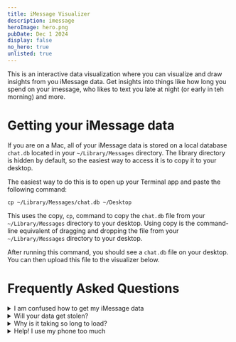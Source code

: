 ```yaml
---
title: iMessage Visualizer
description: imessage
heroImage: hero.png
pubDate: Dec 1 2024
display: false
no_hero: true
unlisted: true
---
```





This is an interactive data visualization where you can visualize and draw insights from you iMessage data. Get insights into things like how long you spend on your imessage, who likes to text you late at night (or early in teh morning) and more.

# Getting your iMessage data

If you are on a Mac, all of your iMessage data is stored on a local database `chat.db` located in your `~/Library/Messages` directory. The library directory is hidden by default, so the easiest way to access it is to copy it to your desktop.

The easiest way to do this is to open up your Terminal app and paste the following command:

```
cp ~/Library/Messages/chat.db ~/Desktop
```

This uses the copy, `cp`, command to copy the `chat.db` file from your `~/Library/Messages` directory to your desktop. Using copy is the command-line equivalent of dragging and dropping the file from your `~/Library/Messages` directory to your desktop.

After running this command, you should see a `chat.db` file on your desktop. You can then upload this file to the visualizer below.


<Visualizer client:load />

# Frequently Asked Questions

<details>
<summary>I am confused how to get my iMessage data</summary>

Here is a video I made to help you out.
</details>

<details>
<summary>Will your data get stolen?</summary>
Your data never leaves your device. It is stored locally in your browser. You can even validate this by **turning off your interenet connection** before submitting your data.
</details>

<details>
<summary>Why is it taking so long to load?</summary>
An average user has over 1,000,000 messages &mdash; that is **a lot** of data to process. Executing opperations on your data to find your most active contacts, group chats, favorite times of day to text, etc. takes a lot of searching. Depending on the speed of your computer, this could take a bit of time.
</details>

<details>
<summary>Help! I use my phone too much</summary>
I'm sorry, I can't help you with that. However, here are some resources to get you started: <br></br>

<ul>
<li><a target="_blank" aria-label="breaking a phone addiction" href="https://www.theatlantic.com/family/archive/2021/10/digital-addiction-smartphone/620318/">How to Break a Phone Addition (The Atlantic)</a></li>
<li><a target="_blank" aria-label="what you need to know about cell phone addiction" href="https://www.verizon.com/articles/cell-phone-addiction/">Cell Phone Additction: What You Need to Know (Version)</a></li>
<li><a target="_blank" aria-label="how can I cut back on my phone time" href="https://www.nytimes.com/2022/02/08/well/live/smartphone-addiction-tips.html">I'm Addicted to My Phone. How Can I Cut Back? (The New York Times)</a></li>
</ul>
</details>

